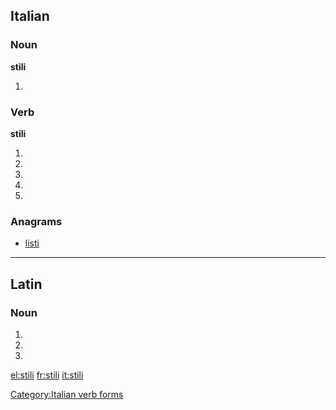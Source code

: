 ==Italian==

===Noun===
'''stili''' {{m}}

# {{plural of|[[stile]]|lang=it}}

===Verb===
'''stili'''

# {{conjugation of|stilare||2|s|pres|ind|lang=it}}
# {{conjugation of|stilare||1|s|pres|sub|lang=it}}
# {{conjugation of|stilare||2|s|pres|sub|lang=it}}
# {{conjugation of|stilare||3|s|pres|sub|lang=it}}
# {{conjugation of|stilare||3|s|imp|lang=it}}

===Anagrams===
* [[listi#Italian|listi]]

[[Category:Italian verb forms]]

----

==Latin==

===Noun===
{{la-noun-form|stilī}}

# {{inflection of|stilus|stilus|nom|p|lang=la}}
# {{inflection of|stilus|stilus|gen|s|lang=la}}
# {{inflection of|stilus|stilus|voc|p|lang=la}}

[[el:stili]]
[[fr:stili]]
[[it:stili]]